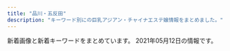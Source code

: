 ```yaml
---
title: "品川・五反田"
description: "キーワード別にの巨乳アジアン・チャイナエステ嬢情報をまとめました。"
---
```


新着画像と新着キーワードをまとめています。
2021年05月12日の情報です。

<DmmAffiliateIns />
<KeywordTable
  shops={
    [
    {
        "keywords": {},
        "station": "JR\u4e94\u53cd\u7530\u99c5\u897f\u53e3",
        "url": "http://p-fly.work/",
        "img_links": [
            "http://p-fly.work/images/mobile.jpg",
            "http://p-fly.work/images/10.jpg",
            "http://p-fly.work/images/13.jpg",
            "http://p-fly.work/staff/mai.jpg",
            "http://p-fly.work/img/koko1.jpg",
            "http://p-fly.work/images/b3.jpg",
            "http://p-fly.work/staff/sara.jpg",
            "http://p-fly.work/images/7.jpg",
            "http://p-fly.work/images/int2.png",
            "http://p-fly.work/images/news.jpg",
            "http://p-fly.work/images/sys4.png",
            "http://p-fly.work/images/sys3.jpg",
            "http://p-fly.work/images/1.jpg",
            "http://p-fly.work/images/ac1.jpg",
            "http://p-fly.work/images/sys1.jpg",
            "http://p-fly.work/staff/koko.jpg",
            "http://p-fly.work/images/b1.jpg",
            "http://p-fly.work/staff/yuki.jpg",
            "http://p-fly.work/images/int1.jpg",
            "http://p-fly.work/images/tr.jpg",
            "http://p-fly.work/images/sys2.jpg",
            "http://p-fly.work/img/yuyu1.jpg",
            "http://p-fly.work/images/b2.jpg",
            "http://p-fly.work/images/staff_t.png",
            "http://p-fly.work/images/head.png",
            "http://p-fly.work/images/line.png",
            "http://p-fly.work/img/sara1.jpg",
            "http://p-fly.work/staff/yuyu.jpg",
            "http://p-fly.work/img/mai1.jpg",
            "http://p-fly.work/images/interior_t.png",
            "http://p-fly.work/images/12.jpg",
            "http://p-fly.work/img/yuki1.jpg"
        ],
        "name": "\u7d2b\u306e\u8776"
    },
    {
        "keywords": {},
        "station": "JR\u4e94\u53cd\u7530\u99c5",
        "name": "\u82b1\u8863",
        "img_links": [
            "http://hanagoromo.work/112.jpg",
            "http://hanagoromo.work/s1.png",
            "http://hanagoromo.work/nana.jpg",
            "http://hanagoromo.work/yuna1.jpg",
            "http://hanagoromo.work/6.jpg",
            "http://hanagoromo.work/sayaka.jpg",
            "http://hanagoromo.work/b2.jpg",
            "http://hanagoromo.work/3.jpg",
            "http://hanagoromo.work/b3.jpg",
            "http://hanagoromo.work/4.jpg",
            "http://hanagoromo.work/eri.jpg",
            "http://hanagoromo.work/tina.jpg",
            "http://hanagoromo.work/head.jpg",
            "http://hanagoromo.work/sys.jpg",
            "http://hanagoromo.work/2.jpg",
            "http://hanagoromo.work/yuki.jpg",
            "http://hanagoromo.work/ai3.jpg",
            "http://hanagoromo.work/interior1.jpg",
            "http://hanagoromo.work/mio2.jpg",
            "http://hanagoromo.work/ta.png",
            "http://hanagoromo.work/interior_t.jpg",
            "http://hanagoromo.work/1.jpg",
            "http://hanagoromo.work/main_top.jpg",
            "http://hanagoromo.work/miko.jpg",
            "http://hanagoromo.work/mio1.jpg",
            "http://hanagoromo.work/miyuki1.jpg",
            "http://hanagoromo.work/hitomi.jpg",
            "http://hanagoromo.work/nana2.jpg",
            "http://hanagoromo.work/mio.jpg",
            "http://hanagoromo.work/hitomi2.jpg",
            "http://hanagoromo.work/tina2.jpg",
            "http://hanagoromo.work/staff_t.jpg",
            "http://hanagoromo.work/ai2.jpg",
            "http://hanagoromo.work/miyuki.jpg",
            "http://hanagoromo.work/rie1.jpg",
            "http://hanagoromo.work/yumi1.jpg",
            "http://hanagoromo.work/mens-esthe1.png",
            "http://hanagoromo.work/yuna2.jpg",
            "http://hanagoromo.work/yuyu.jpg",
            "http://hanagoromo.work/yumi.jpg",
            "http://hanagoromo.work/rina1.jpeg",
            "http://hanagoromo.work/rina2.jpeg",
            "http://hanagoromo.work/nana1.jpg",
            "http://hanagoromo.work/int2.jpg",
            "http://hanagoromo.work/hitomi1.jpg",
            "http://hanagoromo.work/b1.jpg"
        ],
        "url": "http://hanagoromo.work/"
    },
    {
        "url": "http://lacure.link/",
        "station": "\u6238\u8d8a\u9280\u5ea7\u99c5",
        "name": "\u30e9\u30ad\u30e5\u30a2",
        "keywords": {},
        "img_links": [
            "http://lacure.link/images/r2.jpg",
            "http://lacure.link/images/gb01.png",
            "http://lacure.link/images/r6.jpg",
            "http://lacure.link/images/asali.jpg",
            "http://lacure.link/images/kiki.jpg",
            "http://lacure.link/images/yuki.jpg",
            "http://lacure.link/images/g1.jpg",
            "http://lacure.link/images/r5.jpg",
            "http://lacure.link/images/left3.png",
            "http://lacure.link/images/r3.jpg",
            "http://lacure.link/images/g3.jpg",
            "http://lacure.link/images/r1.jpg",
            "http://lacure.link/images/g5.jpg",
            "http://lacure.link/images/g0.jpg",
            "http://lacure.link/images/face.png",
            "http://lacure.link/images/s1.jpg",
            "http://lacure.link/images/s_staff.png",
            "http://lacure.link/images/r4.jpg",
            "http://lacure.link/images/news.png",
            "http://lacure.link/images/g2.jpg",
            "http://lacure.link/images/sayuri.jpg",
            "http://lacure.link/images/kol.jpg",
            "http://lacure.link/images/zi.png",
            "http://lacure.link/images/g6.jpg",
            "http://lacure.link/images/top2.jpg"
        ]
    },
    {
        "keywords": {
            "C": 15
        },
        "img_links": [
            "http://www.kouroku-este.com/img/system/service01.jpg",
            "http://www.kouroku-este.com/img/staff/fff/s-fff2.jpg",
            "http://www.kouroku-este.com/img/staff/bbb/bbb1.jpg",
            "http://www.kouroku-este.com/img/staff/fff/s-fff1.jpg",
            "http://www.kouroku-este.com/img/menu/info_r.jpg",
            "http://www.kouroku-este.com/img/system/service02.jpg",
            "http://www.kouroku-este.com/img/staff/eee/s-eee1.jpg",
            "http://www.kouroku-este.com/img/staff/aaa/aaa1.jpg",
            "http://www.kouroku-este.com/img/staff/aaa/aaa2.jpg",
            "http://www.kouroku-este.com/img/staff/ccc/ccc2.jpg",
            "http://www.kouroku-este.com/img/staff/ccc/ccc1.jpg",
            "http://www.kouroku-este.com/img/top/listmark1.png",
            "http://www.kouroku-este.com/img/staff/ggg/ggg1.jpg",
            "http://www.kouroku-este.com/img/staff/eee/s-eee2.jpg"
        ],
        "url": "http://www.kouroku-este.com/",
        "name": "\u5eb7\u7984",
        "station": "JR\u54c1\u5ddd\u99c5\u9ad8\u8f2a\u53e3"
    },
    {
        "keywords": {},
        "url": "http://hi-msg.com/tonpoh/",
        "station": "JR\u4e94\u53cd\u7530\u99c5\u897f\u53e3",
        "name": "\u30c8\u30f3\u30dd\u30fc",
        "img_links": [
            "http://hi-msg.com/tonpoh/images/p-8-1.jpg",
            "http://hi-msg.com/tonpoh/images/p-14.jpg",
            "http://hi-msg.com/tonpoh/images/p-9.jpg",
            "http://hi-msg.com/tonpoh/images/s4.jpg",
            "http://hi-msg.com/tonpoh/images/p-13.jpg",
            "http://hi-msg.com/tonpoh/images/l.png",
            "http://hi-msg.com/tonpoh/images/p-4.jpg",
            "http://hi-msg.com/tonpoh/images/p-12-1.jpg",
            "http://hi-msg.com/tonpoh/images/botton.png",
            "http://hi-msg.com/tonpoh/images/p-10-1.jpg",
            "http://hi-msg.com/tonpoh/images/s9.png",
            "http://hi-msg.com/tonpoh/images/p-1.jpg",
            "http://hi-msg.com/tonpoh/images/p-7.jpg",
            "http://hi-msg.com/tonpoh/images/p-11-1.jpg",
            "http://hi-msg.com/tonpoh/images/s8.png",
            "http://hi-msg.com/tonpoh/images/tit-staff.png",
            "http://hi-msg.com/tonpoh/images/p-7-1.jpg",
            "http://hi-msg.com/tonpoh/images/p-11.jpg",
            "http://hi-msg.com/tonpoh/images/fla-1.png",
            "http://hi-msg.com/tonpoh/images/p-14-1.jpg",
            "http://hi-msg.com/tonpoh/images/p-0.jpg",
            "http://hi-msg.com/tonpoh/images/fla.png",
            "http://hi-msg.com/tonpoh/images/p-5.jpg",
            "http://hi-msg.com/tonpoh/images/ll.png",
            "http://hi-msg.com/tonpoh/images/tit-sys.png",
            "http://hi-msg.com/tonpoh/images/s5.png",
            "http://hi-msg.com/tonpoh/images/p-9-1.jpg",
            "http://hi-msg.com/tonpoh/images/p-8.jpg",
            "http://hi-msg.com/tonpoh/images/fla-3.png",
            "http://hi-msg.com/tonpoh/images/s1.png",
            "http://hi-msg.com/tonpoh/images/p-13-1.jpg",
            "http://hi-msg.com/tonpoh/images/p-12.jpg",
            "http://hi-msg.com/tonpoh/images/no.png",
            "http://hi-msg.com/tonpoh/images/p-6-1.jpg",
            "http://hi-msg.com/tonpoh/images/line.png",
            "http://hi-msg.com/tonpoh/images/s6.png",
            "http://hi-msg.com/tonpoh/images/p-2.jpg",
            "http://hi-msg.com/tonpoh/images/p-6.jpg",
            "http://hi-msg.com/tonpoh/images/p-10.jpg"
        ]
    },
    {
        "station": "JR\u4e94\u53cd\u7530\u99c5\u6771\u53e3",
        "img_links": [
            "http://www.relax-fuyou.info/img/sta8.jpg",
            "http://www.relax-fuyou.info/i/img/st181.jpg",
            "http://www.relax-fuyou.info/i/img/st8.jpg",
            "http://www.relax-fuyou.info/i/img/sta20.jpg",
            "http://www.relax-fuyou.info/i/img/st160.jpg",
            "http://www.relax-fuyou.info/img/st71.jpg",
            "http://www.relax-fuyou.info/img/top.jpg",
            "http://www.relax-fuyou.info/img/sta18.jpg",
            "http://www.relax-fuyou.info/img/st72.jpg",
            "http://www.relax-fuyou.info/img/st140.jpg",
            "http://www.relax-fuyou.info/img/st1.jpg",
            "http://www.relax-fuyou.info/img/st201.jpg",
            "http://www.relax-fuyou.info/i/img/top.jpg",
            "http://www.relax-fuyou.info/img/sta19.jpg",
            "http://www.relax-fuyou.info/img/st181.jpg",
            "http://www.relax-fuyou.info/img/st17.jpg",
            "http://www.relax-fuyou.info/img/st141.jpg",
            "http://www.relax-fuyou.info/i/img/st10.jpg",
            "http://www.relax-fuyou.info/i/img/st9.jpg",
            "http://www.relax-fuyou.info/i/img/st11.jpg",
            "http://www.relax-fuyou.info/i/img/r3.jpg",
            "http://www.relax-fuyou.info/img/st191.jpg",
            "http://www.relax-fuyou.info/img/sta15.jpg",
            "http://www.relax-fuyou.info/img/st8.jpg",
            "http://www.relax-fuyou.info/img/st160.jpg",
            "http://www.relax-fuyou.info/img/st11.jpg",
            "http://www.relax-fuyou.info/i/img/st17.jpg",
            "http://www.relax-fuyou.info/img/st110.jpg",
            "http://www.relax-fuyou.info/img/sta5.jpg",
            "http://www.relax-fuyou.info/img/sta20.jpg",
            "http://www.relax-fuyou.info/i/img/st191.jpg",
            "http://www.relax-fuyou.info/img/sta16.jpg",
            "http://www.relax-fuyou.info/i/img/r2.jpg",
            "http://www.relax-fuyou.info/img/st41.jpg",
            "http://www.relax-fuyou.info/img/sta17.jpg",
            "http://www.relax-fuyou.info/img/st5.jpg",
            "http://www.relax-fuyou.info/i/img/st140.jpg",
            "http://www.relax-fuyou.info/img/st7.jpg",
            "http://www.relax-fuyou.info/i/img/st201.jpg",
            "http://www.relax-fuyou.info/img/st150.jpg",
            "http://www.relax-fuyou.info/img/st161.jpg",
            "http://www.relax-fuyou.info/i/img/st5.jpg",
            "http://www.relax-fuyou.info/img/st42.jpg",
            "http://www.relax-fuyou.info/img/sta1.jpg",
            "http://www.relax-fuyou.info/i/img/r1.jpg",
            "http://www.relax-fuyou.info/img/st171.jpg",
            "http://www.relax-fuyou.info/i/img/st110.jpg",
            "http://www.relax-fuyou.info/img/st10.jpg",
            "http://www.relax-fuyou.info/i/img/st42.jpg",
            "http://www.relax-fuyou.info/img/r9.jpg"
        ],
        "name": "\u8299\u84c9\uff5e\u30d5\u30e8\u30a6\uff5e",
        "url": "http://www.relax-fuyou.info/",
        "keywords": {
            "C": 3,
            "88": 3,
            "G": 1,
            "84": 5,
            "86": 2,
            "87": 2,
            "E": 5,
            "D": 5,
            "90": 2
        }
    },
    {
        "name": "\u30d5\u30ed\u30fc\u30e9",
        "url": "http://f-aroma.info/",
        "station": "JR\u54c1\u5ddd\u99c5\u9ad8\u8f2a\u53e3",
        "keywords": {},
        "img_links": []
    },
    {
        "url": "https://i-house.aoaoeo.com/",
        "name": "\u7652\u3057\u30cf\u30a6\u30b9",
        "station": "JR\u4e94\u53cd\u7530\u99c5\u897f\u53e3",
        "img_links": [],
        "keywords": {}
    },
    {
        "img_links": [
            "http://gotanda.pepper.jp/20151109231038834554.jpg",
            "http://gotanda.pepper.jp/m048.png",
            "http://gotanda.pepper.jp/1-01.png",
            "http://gotanda.pepper.jp/m02272.jpg",
            "http://gotanda.pepper.jp/gotanda001.jpg",
            "http://gotanda.pepper.jp/m049.png",
            "http://gotanda.pepper.jp/m173.jpg"
        ],
        "keywords": {},
        "name": "\u4e94\u53cd\u7530\u30e1\u30c7\u30a3\u30ab\u30eb\u30a8\u30f3",
        "station": "JR\u4e94\u53cd\u7530\u99c5\u897f\u53e3",
        "url": "http://gotanda.pepper.jp/"
    },
    {
        "url": "http://www.relax-cs.com/",
        "station": "JR\u4e94\u53cd\u7530\u99c5\u897f\u53e3",
        "img_links": [
            "http://www.relax-cs.com/ncss/staff0401.jpg",
            "http://www.relax-cs.com/ncss/nav/nav-005.jpg",
            "http://www.relax-cs.com/ncss/nav/nav-003.jpg",
            "http://www.relax-cs.com/ncss/tel.png",
            "http://www.relax-cs.com/ncss/nav/nav-001.jpg",
            "http://www.relax-cs.com/ncss/top03.jpg",
            "http://www.relax-cs.com/ncss/nav/nav-004.jpg",
            "http://www.relax-cs.com/ncss/staff02.jpg",
            "http://www.relax-cs.com/ncss/nav/nav-002.jpg",
            "http://www.relax-cs.com/ncss/nav/nav-006.jpg",
            "http://www.relax-cs.com/ncss/staff01.jpg",
            "http://www.relax-cs.com/ncss/top02-left.jpg",
            "http://www.relax-cs.com/ncss/top001.jpg"
        ],
        "name": "\u30ea\u30e9\u30af\u30bc\u30fc\u30b7\u30e7\u30f3\u862d",
        "keywords": {}
    },
    {
        "station": "JR\u4e94\u53cd\u7530\u99c5\u897f\u53e3",
        "keywords": {},
        "img_links": [
            "https://tsukiwa.info/img/staff/rumi02.jpg",
            "https://tsukiwa.info/img/bar_profile.png",
            "https://tsukiwa.info/img/staff/A8BAF789-BD2B-4E7F-AB8A-224A2961B605.jpeg",
            "https://tsukiwa.info/img/staff/yuna01.jpg",
            "https://tsukiwa.info/img/bar_top1.png",
            "https://tsukiwa.info/img/akusesu-top0.jpg",
            "https://tsukiwa.info/img/top_map.jpg",
            "https://tsukiwa.info/img/staff/mimi01.jpg",
            "https://tsukiwa.info/img/staff/aya2101.jpg",
            "https://tsukiwa.info/img/staff_top/20201219_2.jpg",
            "https://tsukiwa.info/img/staff/koko3.jpg",
            "https://tsukiwa.info/img/staff/no_image.jpg",
            "https://www.a-side.com/ad/koko/include/banner/koko_200x40.png",
            "https://tsukiwa.info/img/staff/mimi20202.jpg",
            "https://tsukiwa.info/img/staff/rumi04.jpg",
            "https://tsukiwa.info/img/staff/yuri001.jpg",
            "https://tsukiwa.info/img/news1.png",
            "https://tsukiwa.info/img/staff/25BBCA31-1291-40E0-9FEC-CAF6E5B8D811.jpeg",
            "https://tsukiwa.info/img/staff/DB16BCF2-AF7E-404D-9FB5-9A45BE961351.jpeg",
            "https://tsukiwa.info/img/staff/ruru1.jpg",
            "https://tsukiwa.info/img/staff/25D27B66-E3AF-40C0-8FCC-46E9F266B409.jpeg",
            "https://tsukiwa.info/img/pickupGirl.png",
            "https://tsukiwa.info/img/staff/909C372F-1613-4B7E-89C8-1A527D79FCC6.jpeg",
            "https://tsukiwa.info/img/news3.png",
            "https://tsukiwa.info/img/event/camp03.jpg",
            "https://tsukiwa.info/img/staff/222BADE2-61AA-4B66-91BD-3D9941250C4D.jpeg",
            "https://tsukiwa.info/img/staff_top/20201219_1.jpg",
            "https://tsukiwa.info/img/bar_gallery.png",
            "https://tsukiwa.info/img/bar_staff.png"
        ],
        "name": "\u6708\u306e\u548c",
        "url": "https://tsukiwa.info/"
    },
    {
        "keywords": {
            "C": 8
        },
        "station": "JR\u4e94\u53cd\u7530\u99c5\u6771\u53e3",
        "name": "\u3072\u307e\u308f\u308a",
        "img_links": [
            "http://www.kenkou-house.info/img/body-.png",
            "http://www.kenkou-house.info/img/m1.png",
            "http://www.kenkou-house.info/img/Himawari_88_31.png",
            "http://www.kenkou-house.info/img/m4.png",
            "http://www.kenkou-house.info/img/s22.jpg",
            "http://www.kenkou-house.info/img/s61.jpg",
            "http://www.kenkou-house.info/img/m5.png",
            "http://www.kenkou-house.info/img/s11.jpg",
            "http://www.kenkou-house.info/img/m7.png",
            "http://www.kenkou-house.info/img/play.png",
            "http://www.kenkou-house.info/img/s7.jpg",
            "http://www.kenkou-house.info/img/s.png",
            "http://www.kenkou-house.info/img/s91.jpg",
            "http://www.kenkou-house.info/img/s16.jpg",
            "http://www.kenkou-house.info/img/m8.png",
            "http://www.kenkou-house.info/img/s17.jpg",
            "http://www.kenkou-house.info/img/s15.jpg",
            "http://www.kenkou-house.info/img/s13.jpg",
            "http://www.kenkou-house.info/img/s33.jpg",
            "http://www.kenkou-house.info/img/s4.jpg",
            "http://www.kenkou-house.info/img/m3.png",
            "http://www.kenkou-house.info/img/s14.jpg",
            "http://www.kenkou-house.info/img/m2.png",
            "http://www.kenkou-house.info/img/Himawari_468_60.png",
            "http://www.kenkou-house.info/img/s1.jpg",
            "http://www.kenkou-house.info/img/Himawari_200_40.png",
            "http://www.kenkou-house.info/img/s12.jpg",
            "http://www.kenkou-house.info/img/bottmo-left.png",
            "http://www.kenkou-house.info/img/head.png",
            "http://www.kenkou-house.info/img/door.png",
            "http://www.kenkou-house.info/img/Himawari_160_45.png",
            "http://www.kenkou-house.info/img/m6.png",
            "http://www.kenkou-house.info/img/s20.jpg",
            "http://www.kenkou-house.info/img/bottmo-ritght.png",
            "http://www.kenkou-house.info/img/s21.jpg"
        ],
        "url": "http://www.kenkou-house.info/"
    },
    {
        "station": "JR\u4e94\u53cd\u7530\u99c5\u897f\u53e3",
        "img_links": [
            "http://es-mirei.com/staffPhoto/b20170728165256.jpg",
            "http://es-mirei.com/images/s3Slider1Images/01.jpg",
            "http://es-mirei.com/staffPhoto/s20170911152129.jpg",
            "http://es-mirei.com/staffPhoto/s20170908125528.jpg",
            "http://es-mirei.com/images/returnStaffBtn.png",
            "http://es-mirei.com/staffPhoto/b20170728165302.jpg",
            "http://es-mirei.com/staffPhoto/b20180209180323.jpg",
            "http://es-mirei.com/staffPhoto/s20170728165302.jpg",
            "http://es-mirei.com/staffPhoto/s20170728165536.jpg",
            "http://es-mirei.com/staffPhoto/s20180209180323.jpg",
            "http://es-mirei.com/staffPhoto/s20170728165256.jpg",
            "http://es-mirei.com/images/store/03.jpg",
            "http://es-mirei.com/staffPhoto/s20180613122502.jpg",
            "http://es-mirei.com/staffPhoto/b20170911152129.jpg",
            "http://es-mirei.com/images/noImg.jpg",
            "http://es-mirei.com/staffPhoto/b20170908125528.jpg",
            "http://es-mirei.com/staffPhoto/b20170911152114.jpg",
            "http://es-mirei.com/images/store/02.jpg",
            "http://es-mirei.com/images/s3Slider1Images/02.jpg",
            "http://es-mirei.com/staffPhoto/b20170728165536.jpg",
            "http://es-mirei.com/images/store/05.jpg",
            "http://es-mirei.com/staffPhoto/b20180613122502.jpg",
            "http://es-mirei.com/images/store/04.jpg",
            "http://es-mirei.com/images/s3Slider1Images/03.jpg",
            "http://es-mirei.com/images/store/06.jpg",
            "http://es-mirei.com/images/store/01.jpg",
            "http://es-mirei.com/staffPhoto/s20170911152114.jpg"
        ],
        "name": "\u7f8e\u4f36",
        "keywords": {
            "88": 2,
            "E": 8,
            "86": 2,
            "85": 2,
            "87": 4
        },
        "url": "http://es-mirei.com/"
    }
]
}
/>
<DmmAffiliateScript />
